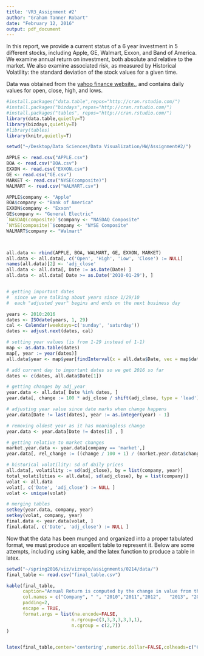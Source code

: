 ```yaml
---
title: 'VR3_Assignment #2'
author: "Graham Tanner Robart"
date: "February 12, 2016"
output: pdf_document
---
```


In this report, we provide a current status of a 6 year investment in 5 different stocks, including Apple, GE, Walmart, Exxon, and Band of America.
We examine annual return on investment, both absolute and relative to the market. We also examine associated risk, as measured by Historical Volatility: the standard deviation of the stock values for a given time.

Data was obtained from the [yahoo finance website.](https://finance.yahoo.com/market-overview/), and contains daily values for open, close, high, and lows.

```r
#install.packages("data.table",repos="http://cran.rstudio.com/")
#install.packages("bizdays",repos="http://cran.rstudio.com/")
#install.packages("tables", repos="http://cran.rstudio.com/")
library(data.table,quietly=T)
library(bizdays,quietly=T)
#library(tables)
library(knitr,quietly=T)

setwd("~/Desktop/Data Sciences/Data Visualization/HW/Assignment#2/")

APPLE <- read.csv("APPLE.csv")
BOA <- read.csv("BOA.csv")
EXXON <- read.csv("EXXON.csv")
GE <- read.csv("GE.csv")
MARKET <- read.csv("NYSE(composite)")
WALMART <- read.csv("WALMART.csv")

APPLE$company <- "Apple"
BOA$company <- "Bank of America"
EXXON$company <- "Exxon"
GE$company <- "General Electric"
`NASDAQ(composite)`$company <- "NASDAQ Composite"
`NYSE(composite)`$company <- "NYSE Composite"
WALMART$company <- "Walmart"



all.data <- rbind(APPLE, BOA, WALMART, GE, EXXON, MARKET)
all.data <- all.data[, c('Open', 'High', 'Low', 'Close') := NULL]
names(all.data)[2] <- 'adj_close' 
all.data <- all.data[, Date := as.Date(Date) ]
all.data <- all.data[ Date >= as.Date('2010-01-29'), ]


# getting important dates
#  since we are talking about years since 1/29/10
#  each "adjusted year" begins and ends on the next business day

years <- 2010:2016
dates <- ISOdate(years, 1, 29)
cal <- Calendar(weekdays=c('sunday', 'saturday'))
dates <- adjust.next(dates, cal)

# setting year values (is from 1-29 instead of 1-1)
map <- as.data.table(dates)
map[, year := year(dates)]
all.data$year <- map$year[findInterval(x = all.data$Date, vec = map$dates)]

# add current day to important dates so we get 2016 so far
dates <- c(dates, all.data$Date[1])

# getting changes by adj_year
year.data <- all.data[ Date %in% dates, ]
year.data[, change := 100 * adj_close / shift(adj_close, type = 'lead') - 100 ]

# adjusting year value since date marks when change happens
year.data[Date != last(dates), year := as.integer(year) - 1]

# removing oldest year as it has meaningless change
year.data <- year.data[Date != dates[1] , ]

# getting relative to market changes
market.year.data <- year.data[company == 'market',]
year.data[, rel_change := ((change / 100 + 1) / (market.year.data$change / 100 + 1)) * 100 - 100, by = company]

# historical volatility: sd of daily prices
all.data[, volatility := sd(adj_close), by = list(company, year)]
total_volatilities <- all.data[, sd(adj_close), by = list(company)]
volat <- all.data
volat[, c('Date', 'adj_close') := NULL ]
volat <- unique(volat)

# merging tables
setkey(year.data, company, year)
setkey(volat, company, year)
final.data <- year.data[volat, ]
final.data[, c('Date', 'adj_close') := NULL ]


```


Now that the data has been munged and organized into a proper tabulated format, we must produce an excellent table to represent it. 
Below are some attempts, including using kable, and the latex function to produce a table in latex.
```r

setwd("~/spring2016/viz/vizrepo/assignments/0214/data/")
final_table <- read.csv("final_table.csv")

kable(final_table, 
      caption="Annual Return is computed by the change in value from the beginning of year to end. Relative Return is computed by dividing the Annual Return by the market return. Historical Volatility is computed by taking the standard deviation for the given period of time.",
      col.names = c("Company", " ", "2010","2011","2012",	"2013", "2014","2015","2016","Total"), 
      padding=2, 
      escape = TRUE, 
      format.args = list(na.encode=FALSE,
                        n.rgroup=c(3,3,3,3,3,3,1),
                        n.cgroup = c(2,7))
)


latex(final_table,center='centering',numeric.dollar=FALSE,colheads=c("Company", " ", "2010","2011","2012",	"2013", "2014", "2015","2016","Total"),n.rgroup=c(3,3,3,3,3,3,1),n.cgroup = c(2,7))

```









